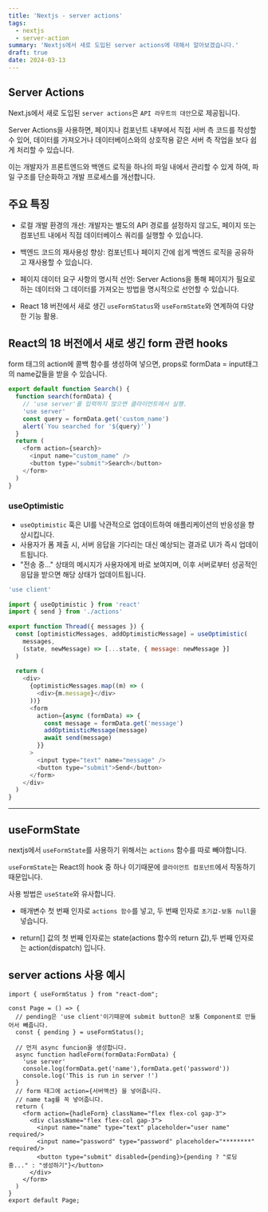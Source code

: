 ```yaml
---
title: 'Nextjs - server actions'
tags:
  - nextjs
  - server-action
summary: 'Nextjs에서 새로 도입된 server actions에 대해서 알아보겠습니다.'
draft: true
date: 2024-03-13
---
```


## Server Actions

Next.js에서 새로 도입된 `server actions`은 `API 라우트의 대안`으로 제공됩니다.

Server Actions을 사용하면, 페이지나 컴포넌트 내부에서 직접 서버 측 코드를 작성할 수 있어, 데이터를 가져오거나 데이터베이스와의 상호작용 같은 서버 측 작업을 보다 쉽게 처리할 수 있습니다.

이는 개발자가 프론트엔드와 백엔드 로직을 하나의 파일 내에서 관리할 수 있게 하여, 파일 구조를 단순화하고 개발 프로세스를 개선합니다.

## 주요 특징

- 로컬 개발 환경의 개선: 개발자는 별도의 API 경로를 설정하지 않고도, 페이지 또는 컴포넌트 내에서 직접 데이터베이스 쿼리를 실행할 수 있습니다.

- 백엔드 코드의 재사용성 향상: 컴포넌트나 페이지 간에 쉽게 백엔드 로직을 공유하고 재사용할 수 있습니다.

- 페이지 데이터 요구 사항의 명시적 선언: Server Actions을 통해 페이지가 필요로 하는 데이터와 그 데이터를 가져오는 방법을 명시적으로 선언할 수 있습니다.

- React 18 버전에서 새로 생긴 `useFormStatus`와 `useFormState`와 연계하여 다양한 기능 활용.

## React의 18 버전에서 새로 생긴 form 관련 hooks

form 태그의 action에 콜백 함수를 생성하여 넣으면, props로 formData = input태그의 name값들을 받을 수 있습니다.

```javascript
export default function Search() {
  function search(formData) {
    // 'use server'를 입력하지 않으면 클라이언트에서 실행.
    'use server'
    const query = formData.get('custom_name')
    alert(`You searched for '${query}'`)
  }
  return (
    <form action={search}>
      <input name="custom_name" />
      <button type="submit">Search</button>
    </form>
  )
}
```

### useOptimistic

- `useOptimistic` 훅은 UI를 낙관적으로 업데이트하여 애플리케이션의 반응성을 향상시킵니다.
- 사용자가 폼 제출 시, 서버 응답을 기다리는 대신 예상되는 결과로 UI가 즉시 업데이트됩니다.
- "전송 중..." 상태의 메시지가 사용자에게 바로 보여지며, 이후 서버로부터 성공적인 응답을 받으면 해당 상태가 업데이트됩니다.

```javascript
'use client'
 
import { useOptimistic } from 'react'
import { send } from './actions'
 
export function Thread({ messages }) {
  const [optimisticMessages, addOptimisticMessage] = useOptimistic(
    messages,
    (state, newMessage) => [...state, { message: newMessage }]
  )
 
  return (
    <div>
      {optimisticMessages.map((m) => (
        <div>{m.message}</div>
      ))}
      <form
        action={async (formData) => {
          const message = formData.get('message')
          addOptimisticMessage(message)
          await send(message)
        }}
      >
        <input type="text" name="message" />
        <button type="submit">Send</button>
      </form>
    </div>
  )
}
```
---

## useFormState

nextjs에서 `useFormState`를 사용하기 위해서는 `actions` 함수를 따로 빼야합니다.

`useFormState`는 React의 hook 중 하나 이기때문에 `클라이언트 컴포넌트`에서 작동하기 때문입니다.

사용 방법은 `useState`와 유사합니다.

- 매개변수 첫 번째 인자로 `actions 함수`를 넣고, 두 번째 인자로 `초기값-보통 null`을 넣습니다.

- return[] 값의 첫 번째 인자로는 state(actions 함수의 return 값),두 번째 인자로는 action(dispatch) 입니다.



## server actions 사용 예시

```javascript:app/page.tsx
import { useFormStatus } from "react-dom";

const Page = () => {
  // pending은 'use client'이기때문에 submit button은 보통 Component로 만들어서 빼줍니다.
  const { pending } = useFormStatus();

  // 먼저 async funcion을 생성합니다.
  async function hadleForm(formData:FormData) {
    'use server'
    console.log(formData.get('name'),formData.get('password'))
    console.log('This is run in server !')
  }
  // form 태그에 action={서버액션} 을 넣어줍니다.
  // name tag를 꼭 넣어줍니다.
  return (
    <form action={hadleForm} className="flex flex-col gap-3">
      <div className="flex flex-col gap-3">
        <input name="name" type="text" placeholder="user name" required/>
        <input name="password" type="password" placeholder="********" required/>
        <button type="submit" disabled={pending}>{pending ? "로딩 중..." : "생성하기"}</button>
      </div>
    </form>
  )
}
export default Page;
```


